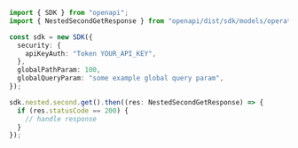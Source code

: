 ```typescript showLineNumbers copy filename="Nested Second Get usage example"
import { SDK } from "openapi";
import { NestedSecondGetResponse } from "openapi/dist/sdk/models/operations";

const sdk = new SDK({
  security: {
    apiKeyAuth: "Token YOUR_API_KEY",
  },
  globalPathParam: 100,
  globalQueryParam: "some example global query param",
});

sdk.nested.second.get().then((res: NestedSecondGetResponse) => {
  if (res.statusCode == 200) {
    // handle response
  }
});
```
